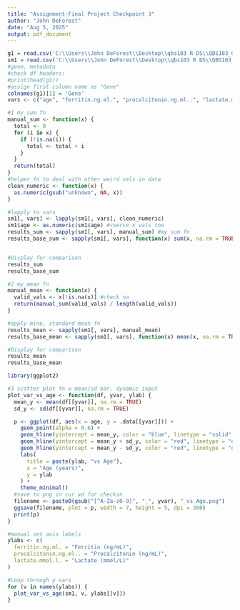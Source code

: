 ```yaml
---
title: "Assignment-Final Project Checkpoint 3"
author: "John DeForest"
date: "Aug 5, 2025"
output: pdf_document
---
```


```r
g1 = read.csv('C:\\Users\\John DeForest\\Desktop\\qbs103 R DS\\QBS103_GSE157103_genes.csv')
sm1 = read.csv('C:\\Users\\John DeForest\\Desktop\\qbs103 R DS\\QBS103_GSE157103_series_matrix-1.csv')
#gene, metadata
#check df headers:
#print(head(g1))
#assign first column name as "Gene"
colnames(g1)[1] = 'Gene'
vars <- c("age", "ferritin.ng.ml.", "procalcitonin.ng.ml..", "lactate.mmol.l.")
```
```r
#1 my sum fn
manual_sum <- function(x) {
  total <- 0
  for (i in x) {
    if (!is.na(i)) {
      total <- total + i
    }
  }
  return(total)
}
#helper fn to deal with other weird vals in data
clean_numeric <- function(x) {
  as.numeric(gsub("unknown", NA, x))
}

#lapply to vars
sm1[, vars] <- lapply(sm1[, vars], clean_numeric)
sm1$age <- as.numeric(sm1$age) #coerce x vals too
results_sum <- sapply(sm1[, vars], manual_sum) #my sum fn
results_base_sum <- sapply(sm1[, vars], function(x) sum(x, na.rm = TRUE)) #compare to base


#Display for comparison
results_sum
results_base_sum
```

```r
#2 my mean fn
manual_mean <- function(x) {
  valid_vals <- x[!is.na(x)] #check na
  return(manual_sum(valid_vals) / length(valid_vals))
}

#apply mine, standard mean fn
results_mean <- sapply(sm1[, vars], manual_mean)
results_base_mean <- sapply(sm1[, vars], function(x) mean(x, na.rm = TRUE))

#Display for comparison
results_mean
results_base_mean
```


```r
library(ggplot2)

#3 scatter plot fn w mean/sd bar. dynamic input
plot_var_vs_age <- function(df, yvar, ylab) {
  mean_y <- mean(df[[yvar]], na.rm = TRUE)
  sd_y <- sd(df[[yvar]], na.rm = TRUE)

  p <- ggplot(df, aes(x = age, y = .data[[yvar]])) +
    geom_point(alpha = 0.6) +
    geom_hline(yintercept = mean_y, color = "blue", linetype = "solid", size = 1) +
    geom_hline(yintercept = mean_y + sd_y, color = "red", linetype = "dashed") +
    geom_hline(yintercept = mean_y - sd_y, color = "red", linetype = "dashed") +
    labs(
      title = paste(ylab, "vs Age"),
      x = "Age (years)",
      y = ylab
    ) +
    theme_minimal()
  #save to png in cur wd for checkin
  filename <- paste0(gsub("[^A-Za-z0-9]", "_", yvar), "_vs_Age.png") 
  ggsave(filename, plot = p, width = 7, height = 5, dpi = 300)
  print(p)
}

#manual set axis labels
ylabs <- c(
  ferritin.ng.ml. = "Ferritin (ng/mL)",
  procalcitonin.ng.ml.. = "Procalcitonin (ng/mL)",
  lactate.mmol.l. = "Lactate (mmol/L)"
)

#Loop through y vars 
for (v in names(ylabs)) {
  plot_var_vs_age(sm1, v, ylabs[[v]])
}

```